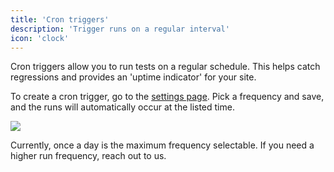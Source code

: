 ```yaml
---
title: 'Cron triggers'
description: 'Trigger runs on a regular interval'
icon: 'clock'
---
```


Cron triggers allow you to run tests on a regular schedule. This helps
catch regressions and provides an 'uptime indicator' for your site.

To create a cron trigger, go to the [settings page](https://dime.io/settings).
Pick a frequency and save, and the runs will automatically occur at the listed time.

<img src="media/cron.png" />

<br />

Currently, once a day is the maximum frequency selectable. If you need a
higher run frequency, reach out to us.